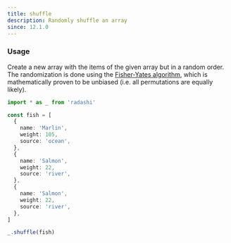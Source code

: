 ```yaml
---
title: shuffle
description: Randomly shuffle an array
since: 12.1.0
---
```


### Usage

Create a new array with the items of the given array but in a random order. The randomization is done using the [Fisher-Yates algorithm](https://en.wikipedia.org/wiki/Fisher%E2%80%93Yates_shuffle), which is mathematically proven to be unbiased (i.e. all permutations are equally likely).

```ts
import * as _ from 'radashi'

const fish = [
  {
    name: 'Marlin',
    weight: 105,
    source: 'ocean',
  },
  {
    name: 'Salmon',
    weight: 22,
    source: 'river',
  },
  {
    name: 'Salmon',
    weight: 22,
    source: 'river',
  },
]

_.shuffle(fish)
```
